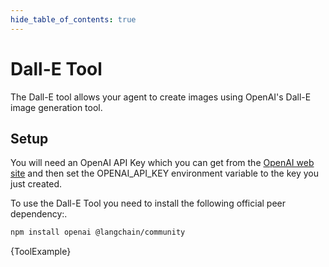 ```yaml
---
hide_table_of_contents: true
---
```



# Dall-E Tool

The Dall-E tool allows your agent to create images using OpenAI's Dall-E image generation tool.

## Setup

You will need an OpenAI API Key which you can get from the [OpenAI web site](https://openai.com)
and then set the OPENAI_API_KEY environment variable to the key you just created.

To use the Dall-E Tool you need to install the following official peer dependency:.


<IntegrationInstallTooltip></IntegrationInstallTooltip>

```bash npm2yarn
npm install openai @langchain/community
```

<CodeBlock language="typescript">{ToolExample}</CodeBlock>